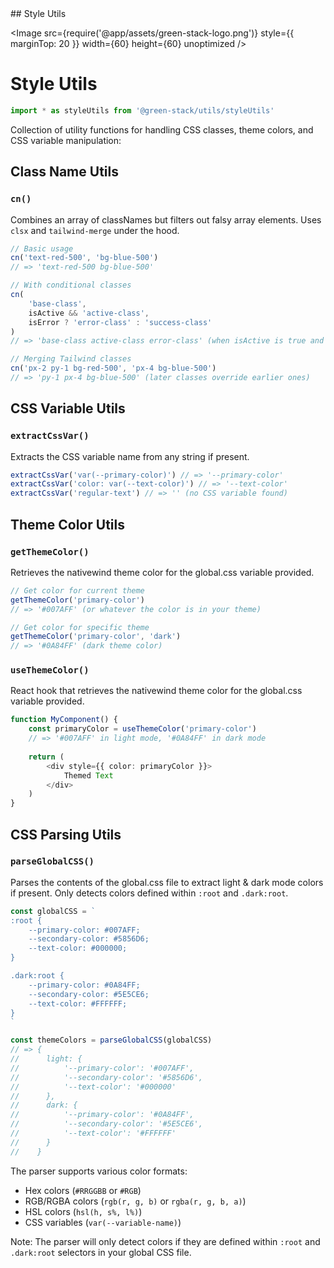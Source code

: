 
<TitleWrapper>
    ## Style Utils
</TitleWrapper>

<Image
    src={require('@app/assets/green-stack-logo.png')}
    style={{ marginTop: 20 }}
    width={60}
    height={60}
    unoptimized
/>

# Style Utils

```typescript copy
import * as styleUtils from '@green-stack/utils/styleUtils'
```

Collection of utility functions for handling CSS classes, theme colors, and CSS variable manipulation:

<FileTree>
    <FileTree.Folder name="packages" defaultOpen>
        <FileTree.Folder name="@green-stack-core" defaultOpen>
            <FileTree.Folder name="utils" defaultOpen>
                <FileTree.File name="styleUtils.ts" />
            </FileTree.Folder>
        </FileTree.Folder>
    </FileTree.Folder>
</FileTree>

<div className="h-8" />

## Class Name Utils

### `cn()`

Combines an array of classNames but filters out falsy array elements. Uses `clsx` and `tailwind-merge` under the hood.

```typescript
// Basic usage
cn('text-red-500', 'bg-blue-500')
// => 'text-red-500 bg-blue-500'

// With conditional classes
cn(
    'base-class',
    isActive && 'active-class',
    isError ? 'error-class' : 'success-class'
)
// => 'base-class active-class error-class' (when isActive is true and isError is true)

// Merging Tailwind classes
cn('px-2 py-1 bg-red-500', 'px-4 bg-blue-500')
// => 'py-1 px-4 bg-blue-500' (later classes override earlier ones)
```

<div className="h-8" />

## CSS Variable Utils

### `extractCssVar()`

Extracts the CSS variable name from any string if present.

```typescript
extractCssVar('var(--primary-color)') // => '--primary-color'
extractCssVar('color: var(--text-color)') // => '--text-color'
extractCssVar('regular-text') // => '' (no CSS variable found)
```

<div className="h-8" />

## Theme Color Utils

### `getThemeColor()`

Retrieves the nativewind theme color for the global.css variable provided.

```typescript
// Get color for current theme
getThemeColor('primary-color')
// => '#007AFF' (or whatever the color is in your theme)

// Get color for specific theme
getThemeColor('primary-color', 'dark')
// => '#0A84FF' (dark theme color)
```

### `useThemeColor()`

React hook that retrieves the nativewind theme color for the global.css variable provided.

```typescript
function MyComponent() {
    const primaryColor = useThemeColor('primary-color')
    // => '#007AFF' in light mode, '#0A84FF' in dark mode
    
    return (
        <div style={{ color: primaryColor }}>
            Themed Text
        </div>
    )
}
```

<div className="h-8" />

## CSS Parsing Utils

### `parseGlobalCSS()`

Parses the contents of the global.css file to extract light & dark mode colors if present. Only detects colors defined within `:root` and `.dark:root`.

```typescript
const globalCSS = `
:root {
    --primary-color: #007AFF;
    --secondary-color: #5856D6;
    --text-color: #000000;
}

.dark:root {
    --primary-color: #0A84FF;
    --secondary-color: #5E5CE6;
    --text-color: #FFFFFF;
}
`

const themeColors = parseGlobalCSS(globalCSS)
// => {
//      light: {
//          '--primary-color': '#007AFF',
//          '--secondary-color': '#5856D6',
//          '--text-color': '#000000'
//      },
//      dark: {
//          '--primary-color': '#0A84FF',
//          '--secondary-color': '#5E5CE6',
//          '--text-color': '#FFFFFF'
//      }
//    }
```

The parser supports various color formats:
- Hex colors (`#RRGGBB` or `#RGB`)
- RGB/RGBA colors (`rgb(r, g, b)` or `rgba(r, g, b, a)`)
- HSL colors (`hsl(h, s%, l%)`)
- CSS variables (`var(--variable-name)`)

Note: The parser will only detect colors if they are defined within `:root` and `.dark:root` selectors in your global CSS file. 